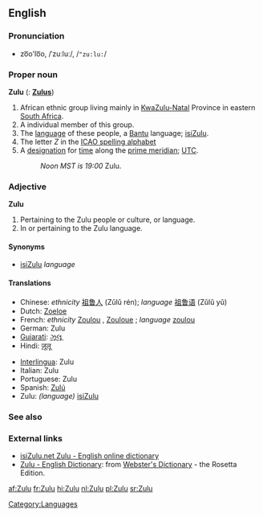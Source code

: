 ==English==
===Pronunciation===
*zo͞o'lo͞o, /ˈzuːluː/, /<tt>"zu:lu:</tt>/

===Proper noun===
{{wikipedia}}
'''Zulu''' ({{p}}: '''[[Zulus]]''')

# African ethnic group living mainly in [[KwaZulu-Natal]] Province in eastern [[South Africa]].
# A individual member of this group.
# The [[language]] of these people, a [[Bantu]] language; [[isiZulu]].
# The letter ''Z'' in the [[ICAO spelling alphabet]]
# A [[designation]] for [[time]] along the [[prime meridian]]; [[UTC]].
#:''Noon MST is 19:00'' Zulu.

===Adjective===
'''Zulu'''
# Pertaining to the Zulu people or culture, or language.
# In or pertaining to the Zulu language.

====Synonyms====
*[[isiZulu]] ''language''

====Translations====
{{top}}
*Chinese: ''ethnicity'' [[祖鲁人]] (Zǔlǔ rén); ''language'' [[祖鲁语]] (Zǔlǔ yǔ)
*Dutch: [[Zoeloe]]
*French: ''ethnicity'' [[Zoulou]] {{m}}, [[Zouloue]] {{f}}; ''language'' [[zoulou]] {{m}}
*German: Zulu
*[[Gujarati]]: [[ઝૂલૂ]]
*Hindi: [[ज़ूलू]]
{{mid}}
*[[Interlingua]]: Zulu
*Italian: Zulu
*Portuguese: Zulu
*Spanish: [[Zulú]]
*Zulu: ''(language)'' [[isiZulu]]
{{bottom}}

===See also===
{{interwiktionary|code=zu}}

===External links===
{{ethnologue|code=zul}}
*[http://isizulu.net/ isiZulu.net Zulu - English online dictionary]
*[http://www.websters-online-dictionary.org/definition/Zulu-english/ Zulu - English Dictionary]: from [http://www.websters-online-dictionary.org/ Webster's Dictionary] - the Rosetta Edition.

[[Category:Languages]]

[[af:Zulu]]
[[fr:Zulu]]
[[hi:Zulu]]
[[nl:Zulu]]
[[pl:Zulu]]
[[sr:Zulu]]